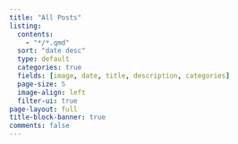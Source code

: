 ```yaml
---
title: "All Posts"
listing:
  contents:
    - "*/*.qmd"
  sort: "date desc"
  type: default
  categories: true
  fields: [image, date, title, description, categories]
  page-size: 5
  image-align: left
  filter-ui: true
page-layout: full
title-block-banner: true
comments: false
---
```



